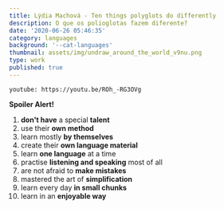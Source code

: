 ```yaml
---
title: Lýdia Machová - Ten things polyglots do differently
description: O que os polioglotas fazem diferente?
date: '2020-06-26 05:46:35'
category: languages
background: '--cat-languages'
thumbnail: assets/img/undraw_around_the_world_v9nu.png
type: work
published: true
---
```


`youtube: https://youtu.be/ROh_-RG3OVg`


**Spoiler Alert!**

1. **don't have** a special **talent** 
2. use their **own method**
3. learn mostly **by themselves**
4. create their **own language material**
5. learn **one language** at a time 
6. practise **listening and speaking** most of all
7. are not afraid to **make mistakes**
8. mastered the art of **simplification**
9. learn every day **in small chunks**
10. learn in an **enjoyable way**
